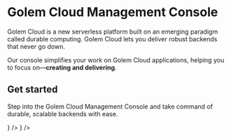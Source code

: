 
# Golem Cloud Management Console

Golem Cloud is a new serverless platform built on an emerging paradigm called durable computing. Golem Cloud lets you deliver robust backends that never go down. 

Our console simplifies your work on Golem Cloud applications, helping you to focus on—**creating and delivering**.

## Get started

Step into the Golem Cloud Management Console and take command of durable, scalable backends with ease.

<Cards num={2}>
    <Card title="Sign Up" href="https://console.golem.cloud/auth/signup" arrow icon={<UserPlusIcon className="mr-4"/>} />
    <Card title="Login" href="https://console.golem.cloud/auth/signin" arrow icon={<LogInIcon className="mr-4" />} />
</Cards>

